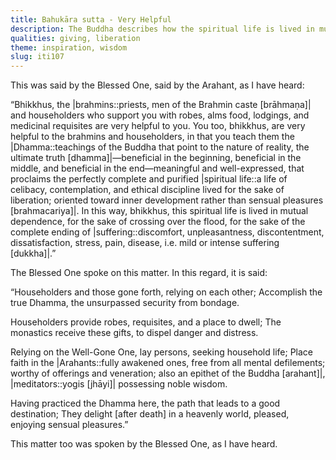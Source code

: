 ```yaml
---
title: Bahukāra sutta - Very Helpful
description: The Buddha describes how the spiritual life is lived in mutual dependence between monastics and householders for the sake of crossing over the flood and for the complete ending of suffering.
qualities: giving, liberation
theme: inspiration, wisdom
slug: iti107
---
```


This was said by the Blessed One, said by the Arahant, as I have heard:

“Bhikkhus, the |brahmins::priests, men of the Brahmin caste [brāhmaṇa]| and householders who support you with robes, alms food, lodgings, and medicinal requisites are very helpful to you. You too, bhikkhus, are very helpful to the brahmins and householders, in that you teach them the |Dhamma::teachings of the Buddha that point to the nature of reality, the ultimate truth [dhamma]|—beneficial in the beginning, beneficial in the middle, and beneficial in the end—meaningful and well-expressed, that proclaims the perfectly complete and purified |spiritual life::a life of celibacy, contemplation, and ethical discipline lived for the sake of liberation; oriented toward inner development rather than sensual pleasures  [brahmacariya]|. In this way, bhikkhus, this spiritual life is lived in mutual dependence, for the sake of crossing over the flood, for the sake of the complete ending of |suffering::discomfort, unpleasantness, discontentment, dissatisfaction, stress, pain, disease, i.e. mild or intense suffering [dukkha]|.”

The Blessed One spoke on this matter. In this regard, it is said:

“Householders and those gone forth,
relying on each other;
Accomplish the true Dhamma,
the unsurpassed security from bondage.

Householders provide robes,
requisites, and a place to dwell;
The monastics receive these gifts,
to dispel danger and distress.

Relying on the Well-Gone One,
lay persons, seeking household life;
Place faith in the |Arahants::fully awakened ones, free from all mental defilements; worthy of offerings and veneration; also an epithet of the Buddha [arahant]|,
|meditators::yogis [jhāyi]| possessing noble wisdom.

Having practiced the Dhamma here,
the path that leads to a good destination;
They delight [after death] in a heavenly world,
pleased, enjoying sensual pleasures.”

This matter too was spoken by the Blessed One, as I have heard.